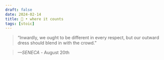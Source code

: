 ```yaml
---
draft: false 
date: 2024-02-14
title: 🗿 • where it counts
tags: [stoic]
---
```


>  “Inwardly, we ought to be different in every respect, but our outward dress should blend in with the crowd.”

> *—SENECA* - August 20th
